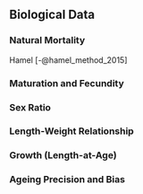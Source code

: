 ## Biological Data

### Natural Mortality

Hamel [-@hamel_method_2015] 

\input{../general_text/data_m.Rmd}


### Maturation and Fecundity


### Sex Ratio


### Length-Weight Relationship


### Growth (Length-at-Age)


### Ageing Precision and Bias